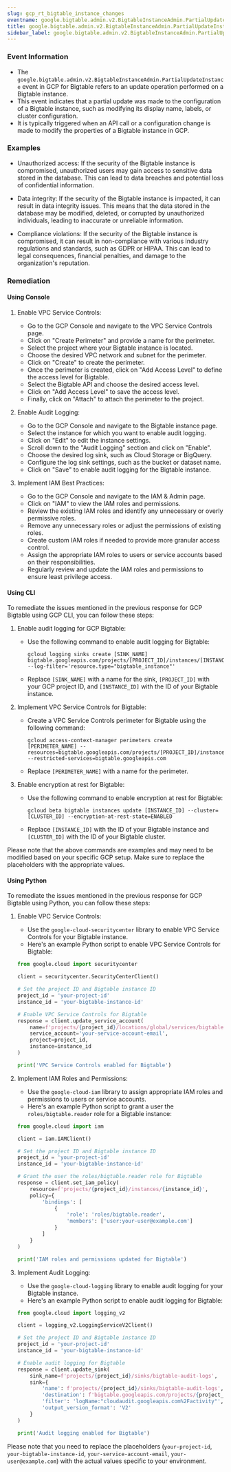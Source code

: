 ```yaml
--- 
slug: gcp_rt_bigtable_instance_changes
eventname: google.bigtable.admin.v2.BigtableInstanceAdmin.PartialUpdateInstance
title: google.bigtable.admin.v2.BigtableInstanceAdmin.PartialUpdateInstance
sidebar_label: google.bigtable.admin.v2.BigtableInstanceAdmin.PartialUpdateInstance
---
```

                       
### Event Information

- The `google.bigtable.admin.v2.BigtableInstanceAdmin.PartialUpdateInstance` event in GCP for Bigtable refers to an update operation performed on a Bigtable instance.
- This event indicates that a partial update was made to the configuration of a Bigtable instance, such as modifying its display name, labels, or cluster configuration.
- It is typically triggered when an API call or a configuration change is made to modify the properties of a Bigtable instance in GCP.


### Examples

- Unauthorized access: If the security of the Bigtable instance is compromised, unauthorized users may gain access to sensitive data stored in the database. This can lead to data breaches and potential loss of confidential information.

- Data integrity: If the security of the Bigtable instance is impacted, it can result in data integrity issues. This means that the data stored in the database may be modified, deleted, or corrupted by unauthorized individuals, leading to inaccurate or unreliable information.

- Compliance violations: If the security of the Bigtable instance is compromised, it can result in non-compliance with various industry regulations and standards, such as GDPR or HIPAA. This can lead to legal consequences, financial penalties, and damage to the organization's reputation.

### Remediation

#### Using Console

1. Enable VPC Service Controls:
   - Go to the GCP Console and navigate to the VPC Service Controls page.
   - Click on "Create Perimeter" and provide a name for the perimeter.
   - Select the project where your Bigtable instance is located.
   - Choose the desired VPC network and subnet for the perimeter.
   - Click on "Create" to create the perimeter.
   - Once the perimeter is created, click on "Add Access Level" to define the access level for Bigtable.
   - Select the Bigtable API and choose the desired access level.
   - Click on "Add Access Level" to save the access level.
   - Finally, click on "Attach" to attach the perimeter to the project.

2. Enable Audit Logging:
   - Go to the GCP Console and navigate to the Bigtable instance page.
   - Select the instance for which you want to enable audit logging.
   - Click on "Edit" to edit the instance settings.
   - Scroll down to the "Audit Logging" section and click on "Enable".
   - Choose the desired log sink, such as Cloud Storage or BigQuery.
   - Configure the log sink settings, such as the bucket or dataset name.
   - Click on "Save" to enable audit logging for the Bigtable instance.

3. Implement IAM Best Practices:
   - Go to the GCP Console and navigate to the IAM & Admin page.
   - Click on "IAM" to view the IAM roles and permissions.
   - Review the existing IAM roles and identify any unnecessary or overly permissive roles.
   - Remove any unnecessary roles or adjust the permissions of existing roles.
   - Create custom IAM roles if needed to provide more granular access control.
   - Assign the appropriate IAM roles to users or service accounts based on their responsibilities.
   - Regularly review and update the IAM roles and permissions to ensure least privilege access.

#### Using CLI

To remediate the issues mentioned in the previous response for GCP Bigtable using GCP CLI, you can follow these steps:

1. Enable audit logging for GCP Bigtable:
   - Use the following command to enable audit logging for Bigtable:
     ```
     gcloud logging sinks create [SINK_NAME] bigtable.googleapis.com/projects/[PROJECT_ID]/instances/[INSTANCE_ID] --log-filter='resource.type="bigtable_instance"'
     ```
   - Replace `[SINK_NAME]` with a name for the sink, `[PROJECT_ID]` with your GCP project ID, and `[INSTANCE_ID]` with the ID of your Bigtable instance.

2. Implement VPC Service Controls for Bigtable:
   - Create a VPC Service Controls perimeter for Bigtable using the following command:
     ```
     gcloud access-context-manager perimeters create [PERIMETER_NAME] --resources=bigtable.googleapis.com/projects/[PROJECT_ID]/instances/[INSTANCE_ID] --restricted-services=bigtable.googleapis.com
     ```
   - Replace `[PERIMETER_NAME]` with a name for the perimeter.

3. Enable encryption at rest for Bigtable:
   - Use the following command to enable encryption at rest for Bigtable:
     ```
     gcloud beta bigtable instances update [INSTANCE_ID] --cluster=[CLUSTER_ID] --encryption-at-rest-state=ENABLED
     ```
   - Replace `[INSTANCE_ID]` with the ID of your Bigtable instance and `[CLUSTER_ID]` with the ID of your Bigtable cluster.

Please note that the above commands are examples and may need to be modified based on your specific GCP setup. Make sure to replace the placeholders with the appropriate values.

#### Using Python

To remediate the issues mentioned in the previous response for GCP Bigtable using Python, you can follow these steps:

1. Enable VPC Service Controls:
   - Use the `google-cloud-securitycenter` library to enable VPC Service Controls for your Bigtable instance.
   - Here's an example Python script to enable VPC Service Controls for Bigtable:

   ```python
   from google.cloud import securitycenter

   client = securitycenter.SecurityCenterClient()

   # Set the project ID and Bigtable instance ID
   project_id = 'your-project-id'
   instance_id = 'your-bigtable-instance-id'

   # Enable VPC Service Controls for Bigtable
   response = client.update_service_account(
       name=f'projects/{project_id}/locations/global/services/bigtable.googleapis.com',
       service_account='your-service-account-email',
       project=project_id,
       instance=instance_id
   )

   print('VPC Service Controls enabled for Bigtable')
   ```

2. Implement IAM Roles and Permissions:
   - Use the `google-cloud-iam` library to assign appropriate IAM roles and permissions to users or service accounts.
   - Here's an example Python script to grant a user the `roles/bigtable.reader` role for a Bigtable instance:

   ```python
   from google.cloud import iam

   client = iam.IAMClient()

   # Set the project ID and Bigtable instance ID
   project_id = 'your-project-id'
   instance_id = 'your-bigtable-instance-id'

   # Grant the user the roles/bigtable.reader role for Bigtable
   response = client.set_iam_policy(
       resource=f'projects/{project_id}/instances/{instance_id}',
       policy={
           'bindings': [
               {
                   'role': 'roles/bigtable.reader',
                   'members': ['user:your-user@example.com']
               }
           ]
       }
   )

   print('IAM roles and permissions updated for Bigtable')
   ```

3. Implement Audit Logging:
   - Use the `google-cloud-logging` library to enable audit logging for your Bigtable instance.
   - Here's an example Python script to enable audit logging for Bigtable:

   ```python
   from google.cloud import logging_v2

   client = logging_v2.LoggingServiceV2Client()

   # Set the project ID and Bigtable instance ID
   project_id = 'your-project-id'
   instance_id = 'your-bigtable-instance-id'

   # Enable audit logging for Bigtable
   response = client.update_sink(
       sink_name=f'projects/{project_id}/sinks/bigtable-audit-logs',
       sink={
           'name': f'projects/{project_id}/sinks/bigtable-audit-logs',
           'destination': f'bigtable.googleapis.com/projects/{project_id}/instances/{instance_id}',
           'filter': 'logName:"cloudaudit.googleapis.com%2Factivity"',
           'output_version_format': 'V2'
       }
   )

   print('Audit logging enabled for Bigtable')
   ```

Please note that you need to replace the placeholders (`your-project-id`, `your-bigtable-instance-id`, `your-service-account-email`, `your-user@example.com`) with the actual values specific to your environment.


 